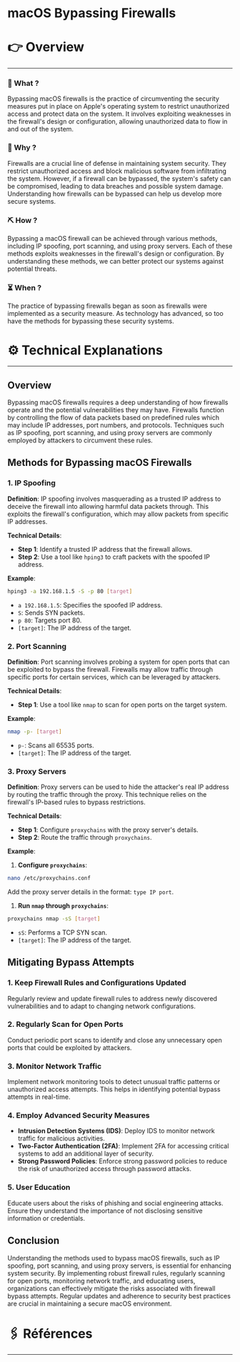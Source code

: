 # macOS Bypassing Firewalls


# 👉 Overview

---

### 👀 What ?

Bypassing macOS firewalls is the practice of circumventing the security measures put in place on Apple's operating system to restrict unauthorized access and protect data on the system. It involves exploiting weaknesses in the firewall's design or configuration, allowing unauthorized data to flow in and out of the system.


### 🧐 Why ?

Firewalls are a crucial line of defense in maintaining system security. They restrict unauthorized access and block malicious software from infiltrating the system. However, if a firewall can be bypassed, the system's safety can be compromised, leading to data breaches and possible system damage. Understanding how firewalls can be bypassed can help us develop more secure systems.


### ⛏️ How ?

Bypassing a macOS firewall can be achieved through various methods, including IP spoofing, port scanning, and using proxy servers. Each of these methods exploits weaknesses in the firewall's design or configuration. By understanding these methods, we can better protect our systems against potential threats.


### ⏳ When ?

The practice of bypassing firewalls began as soon as firewalls were implemented as a security measure. As technology has advanced, so too have the methods for bypassing these security systems.


# ⚙️ Technical Explanations

---

## Overview

Bypassing macOS firewalls requires a deep understanding of how firewalls operate and the potential vulnerabilities they may have. Firewalls function by controlling the flow of data packets based on predefined rules which may include IP addresses, port numbers, and protocols. Techniques such as IP spoofing, port scanning, and using proxy servers are commonly employed by attackers to circumvent these rules.

## Methods for Bypassing macOS Firewalls

### 1. IP Spoofing

**Definition**: IP spoofing involves masquerading as a trusted IP address to deceive the firewall into allowing harmful data packets through. This exploits the firewall's configuration, which may allow packets from specific IP addresses.

**Technical Details**:

- **Step 1**: Identify a trusted IP address that the firewall allows.
- **Step 2**: Use a tool like `hping3` to craft packets with the spoofed IP address.

**Example**:

```bash
hping3 -a 192.168.1.5 -S -p 80 [target]

```

- `a 192.168.1.5`: Specifies the spoofed IP address.
- `S`: Sends SYN packets.
- `p 80`: Targets port 80.
- `[target]`: The IP address of the target.

### 2. Port Scanning

**Definition**: Port scanning involves probing a system for open ports that can be exploited to bypass the firewall. Firewalls may allow traffic through specific ports for certain services, which can be leveraged by attackers.

**Technical Details**:

- **Step 1**: Use a tool like `nmap` to scan for open ports on the target system.

**Example**:

```bash
nmap -p- [target]

```

- `p-`: Scans all 65535 ports.
- `[target]`: The IP address of the target.

### 3. Proxy Servers

**Definition**: Proxy servers can be used to hide the attacker's real IP address by routing the traffic through the proxy. This technique relies on the firewall's IP-based rules to bypass restrictions.

**Technical Details**:

- **Step 1**: Configure `proxychains` with the proxy server's details.
- **Step 2**: Route the traffic through `proxychains`.

**Example**:

1. **Configure `proxychains`**:

```bash
nano /etc/proxychains.conf

```

Add the proxy server details in the format: `type IP port`.

1. **Run `nmap` through `proxychains`**:

```bash
proxychains nmap -sS [target]

```

- `sS`: Performs a TCP SYN scan.
- `[target]`: The IP address of the target.

## Mitigating Bypass Attempts

### 1. Keep Firewall Rules and Configurations Updated

Regularly review and update firewall rules to address newly discovered vulnerabilities and to adapt to changing network configurations.

### 2. Regularly Scan for Open Ports

Conduct periodic port scans to identify and close any unnecessary open ports that could be exploited by attackers.

### 3. Monitor Network Traffic

Implement network monitoring tools to detect unusual traffic patterns or unauthorized access attempts. This helps in identifying potential bypass attempts in real-time.

### 4. Employ Advanced Security Measures

- **Intrusion Detection Systems (IDS)**: Deploy IDS to monitor network traffic for malicious activities.
- **Two-Factor Authentication (2FA)**: Implement 2FA for accessing critical systems to add an additional layer of security.
- **Strong Password Policies**: Enforce strong password policies to reduce the risk of unauthorized access through password attacks.

### 5. User Education

Educate users about the risks of phishing and social engineering attacks. Ensure they understand the importance of not disclosing sensitive information or credentials.

## Conclusion

Understanding the methods used to bypass macOS firewalls, such as IP spoofing, port scanning, and using proxy servers, is essential for enhancing system security. By implementing robust firewall rules, regularly scanning for open ports, monitoring network traffic, and educating users, organizations can effectively mitigate the risks associated with firewall bypass attempts. Regular updates and adherence to security best practices are crucial in maintaining a secure macOS environment.

# 🖇️ Références

---